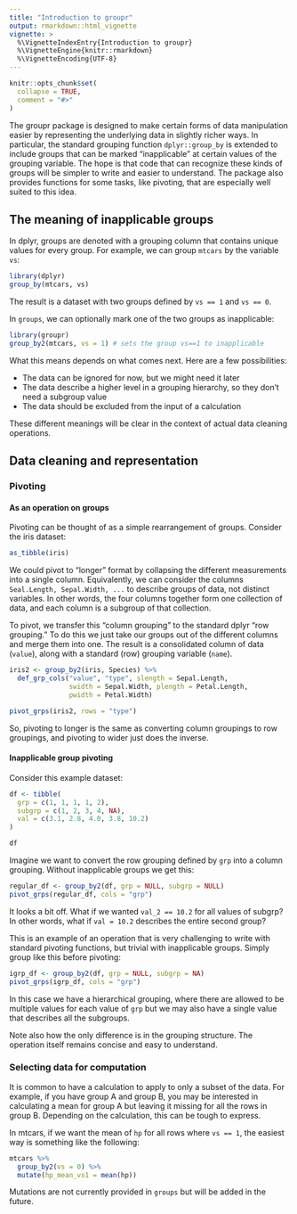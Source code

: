 ```yaml
---
title: "Introduction to groupr"
output: rmarkdown::html_vignette
vignette: >
  %\VignetteIndexEntry{Introduction to groupr}
  %\VignetteEngine{knitr::rmarkdown}
  %\VignetteEncoding{UTF-8}
---
```


```r
knitr::opts_chunk$set(
  collapse = TRUE,
  comment = "#>"
)
```

The groupr package is designed to make certain forms of data manipulation easier by representing the underlying data in slightly richer ways. In particular, the standard grouping function `dplyr::group_by` is extended to include groups that can be marked "inapplicable" at certain values of the grouping variable. The hope is that code that can recognize these kinds of groups will be simpler to write and easier to understand. The package also provides functions for some tasks, like pivoting, that are especially well suited to this idea.

## The meaning of inapplicable groups

In dplyr, groups are denoted with a grouping column that contains unique values for every group. For example, we can group `mtcars` by the variable `vs`:

```r
library(dplyr)
group_by(mtcars, vs)
```

The result is a dataset with two groups defined by `vs == 1` and `vs == 0`.

In `groups`, we can optionally mark one of the two groups as inapplicable:

```r
library(groupr)
group_by2(mtcars, vs = 1) # sets the group vs==1 to inapplicable
```

What this means depends on what comes next. Here are a few possibilities:

- The data can be ignored for now, but we might need it later
- The data describe a higher level in a grouping hierarchy, so they don't need a subgroup value
- The data should be excluded from the input of a calculation

These different meanings will be clear in the context of actual data cleaning operations.

## Data cleaning and representation

### Pivoting

#### As an operation on groups

Pivoting can be thought of as a simple rearrangement of groups. Consider the iris dataset:

```r
as_tibble(iris)
```

We could pivot to "longer" format by collapsing the different measurements into a single column. Equivalently, we can consider the columns `Seal.Length, Sepal.Width, ...` to describe groups of data, not distinct variables. In other words, the four columns together form one collection of data, and each column is a subgroup of that collection.

To pivot, we transfer this "column grouping" to the standard dplyr "row grouping." To do this we just take our groups out of the different columns and merge them into one. The result is a consolidated column of data (`value`), along with a standard (row) grouping variable (`name`).

```r
iris2 <- group_by2(iris, Species) %>% 
  def_grp_cols("value", "type", slength = Sepal.Length,
               swidth = Sepal.Width, plength = Petal.Length,
               pwidth = Petal.Width)

pivot_grps(iris2, rows = "type")
```

So, pivoting to longer is the same as converting column groupings to row groupings, and pivoting to wider just does the inverse.

#### Inapplicable group pivoting

Consider this example dataset:

```r
df <- tibble(
  grp = c(1, 1, 1, 1, 2),
  subgrp = c(1, 2, 3, 4, NA),
  val = c(3.1, 2.8, 4.0, 3.8, 10.2)
)

df
```

Imagine we want to convert the row grouping defined by `grp` into a column grouping. Without inapplicable groups we get this:

```r
regular_df <- group_by2(df, grp = NULL, subgrp = NULL)
pivot_grps(regular_df, cols = "grp")
```

It looks a bit off. What if we wanted `val_2 == 10.2` for all values of subgrp? In other words, what if `val = 10.2` describes the entire second group?

This is an example of an operation that is very challenging to write with standard pivoting functions, but trivial with inapplicable groups. Simply group like this before pivoting:

```r
igrp_df <- group_by2(df, grp = NULL, subgrp = NA)
pivot_grps(igrp_df, cols = "grp")
```

In this case we have a hierarchical grouping, where there are allowed to be multiple values for each value of `grp` but we may also have a single value that describes all the subgroups.

Note also how the only difference is in the grouping structure. The operation itself remains concise and easy to understand.

### Selecting data for computation

It is common to have a calculation to apply to only a subset of the data. For example, if you have group A and group B, you may be interested in calculating a mean for group A but leaving it missing for all the rows in group B. Depending on the calculation, this can be tough to express.

In mtcars, if we want the mean of `hp` for all rows where `vs == 1`, the easiest way is something like the following:

```r
mtcars %>%
  group_by2(vs = 0) %>%
  mutate(hp_mean_vs1 = mean(hp))
```

Mutations are not currently provided in `groups` but will be added in the future.
